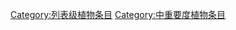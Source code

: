 {{catmore1|[[WikiProject:植物|WikiProject:植物]]}}
{{Articles by Quality|topic=植物|project=植物|format=toc}}
{{Articles by Importance|topic=植物|project=植物|format=toc}}
{{empty category}}

[[Category:列表级植物条目|Category:列表级植物条目]]
[[Category:中重要度植物条目|Category:中重要度植物条目]]